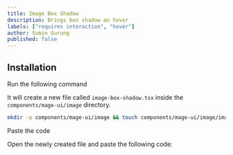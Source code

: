 ```yaml
---
title: Image Box Shadow
description: Brings box shadow on hover
labels: ["requires interaction", "hover"]
author: Sumin Gurung
published: false
---
```


<ComponentPreview name="image-image-box-shadow--docs" />

## Installation

<Steps>
<Step>Run the following command</Step>

It will create a new file called `image-box-shadow.tsx` inside the `components/mage-ui/image` directory.

```bash
mkdir -p components/mage-ui/image && touch components/mage-ui/image/image-box-shadow.tsx
```

<Step>Paste the code</Step>

Open the newly created file and paste the following code:

```jsx file=<rootDir>/mage-ui/image/image-box-shadow.tsx

```

</Steps>
